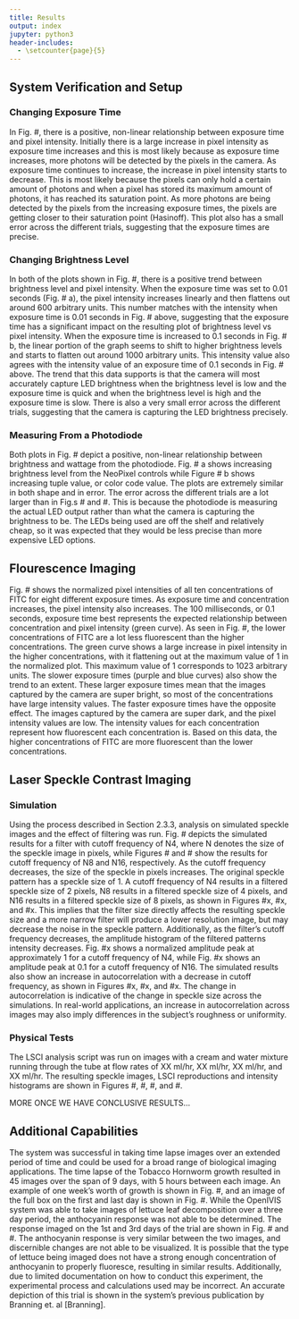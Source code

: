 ```yaml
---
title: Results
output: index
jupyter: python3
header-includes:
  - \setcounter{page}{5}  
---
```



## System Verification and Setup {#system-verification-and-setup}

### Changing Exposure Time

In Fig. #, there is a positive, non-linear relationship between exposure time and pixel intensity. Initially there is a large increase in pixel intensity as exposure time increases and this is most likely because as exposure time increases, more photons will be detected by the pixels in the camera. As exposure time continues to increase, the increase in pixel intensity starts to decrease. This is most likely because the pixels can only hold a certain amount of photons and when a pixel has stored its maximum amount of photons, it has reached its saturation point. As more photons are being detected by the pixels from the increasing exposure times, the pixels are getting closer to their saturation point (Hasinoff). This plot also has a small error across the different trials, suggesting that the exposure times are precise.

### Changing Brightness Level

In both of the plots shown in Fig. #, there is a positive trend between brightness level and pixel intensity. When the exposure time was set to 0.01 seconds (Fig. # a), the pixel intensity increases linearly and then flattens out around 600 arbitrary units. This number matches with the intensity when exposure time is 0.01 seconds in Fig. # above, suggesting that the exposure time has a significant impact on the resulting plot of brightness level vs pixel intensity. When the exposure time is increased to 0.1 seconds in Fig. # b, the linear portion of the graph seems to shift to higher brightness levels and starts to flatten out around 1000 arbitrary units. This intensity value also agrees with the intensity value of an exposure time of 0.1 seconds in Fig. # above. The trend that this data supports is that the camera will most accurately capture LED brightness when the brightness level is low and the exposure time is quick and when the brightness level is high and the exposure time is slow. There is also a very small error across the different trials, suggesting that the camera is capturing the LED brightness precisely.

### Measuring From a Photodiode

Both plots in Fig. # depict a positive, non-linear relationship between brightness and wattage from the photodiode. Fig. # a shows increasing brightness level from the NeoPixel controls while Figure # b shows increasing tuple value, or color code value. The plots are extremely similar in both shape and in error. The error across the different trials are a lot larger than in Fig.s # and #. This is because the photodiode is measuring the actual LED output rather than what the camera is capturing the brightness to be. The LEDs being used are off the shelf and relatively cheap, so it was expected that they would be less precise than more expensive LED options.

## Flourescence Imaging  {#fluorescence-imaging}

Fig. # shows the normalized pixel intensities of all ten concentrations of FITC for eight different exposure times. As exposure time and concentration increases, the pixel intensity also increases. The 100 milliseconds, or 0.1 seconds, exposure time best represents the expected relationship between concentration and pixel intensity (green curve). As seen in Fig. #, the lower concentrations of FITC are a lot less fluorescent than the higher concentrations. The green curve shows a large increase in pixel intensity in the higher concentrations, with it flattening out at the maximum value of 1 in the normalized plot. This maximum value of 1 corresponds to 1023 arbitrary units. The slower exposure times (purple and blue curves) also show the trend to an extent. These larger exposure times mean that the images captured by the camera are super bright, so most of the concentrations have large intensity values. The faster exposure times have the opposite effect. The images captured by the camera are super dark, and the pixel intensity values are low. The intensity values for each concentration represent how fluorescent each concentration is. Based on this data, the higher concentrations of FITC are more fluorescent than the lower concentrations.

## Laser Speckle Contrast Imaging  {#laser-speckle-contrast-imaging}

### Simulation

Using the process described in Section 2.3.3, analysis on simulated speckle images and the effect of filtering was run. Fig. # depicts the simulated results for a filter with cutoff frequency of N4, where N denotes the size of the speckle image in pixels, while Figures # and # show the results for cutoff frequency of N8 and N16, respectively. As the cutoff frequency decreases, the size of the speckle in pixels increases. The original speckle pattern has a speckle size of 1. A cutoff frequency of N4 results in a filtered speckle size of 2 pixels, N8 results in a filtered speckle size of 4 pixels, and N16 results in a filtered speckle size of 8 pixels, as shown in Figures #x, #x, and #x. This implies that the filter size directly affects the resulting speckle size and a more narrow filter will produce a lower resolution image, but may decrease the noise in the speckle pattern. Additionally, as the filter's cutoff frequency decreases, the amplitude histogram of the filtered patterns intensity decreases. Fig. #x shows a normalized amplitude peak at approximately 1 for a cutoff frequency of N4, while Fig. #x shows an amplitude peak at 0.1 for a cutoff frequency of N16. The simulated results also show an increase in autocorrelation with a decrease in cutoff frequency, as shown in Figures #x, #x, and #x. The change in autocorrelation is indicative of the change in speckle size across the simulations. In real-world applications, an increase in autocorrelation across images may also imply differences in the subject's roughness or uniformity.

### Physical Tests
The LSCI analysis script was run on images with a cream and water mixture running through the tube at flow rates of XX ml/hr, XX ml/hr, XX ml/hr, and XX ml/hr. The resulting speckle images, LSCI reproductions and intensity histograms are shown in Figures #, #, #, and #. 

MORE ONCE WE HAVE CONCLUSIVE RESULTS…

## Additional Capabilities

The system was successful in taking time lapse images over an extended period of time and could be used for a broad range of biological imaging applications. The time lapse of the Tobacco Hornworm growth resulted in 45 images over the span of 9 days, with 5 hours between each image. An example of one week’s worth of growth is shown in Fig. #, and an image of the full box on the first and last day is shown in Fig. #. 
While the OpenIVIS system was able to take images of lettuce leaf decomposition over a three day period, the anthocyanin response was not able to be determined. The response imaged on the 1st and 3rd days of the trial are shown in Fig. # and #. The anthocyanin response is very similar between the two images, and discernible changes are not able to be visualized. It is possible that the type of lettuce being imaged does not have a strong enough concentration of anthocyanin to properly fluoresce, resulting in similar results. Additionally, due to limited documentation on how to conduct this experiment, the experimental process and calculations used may be incorrect. An accurate depiction of this trial is shown in the system’s previous publication by Branning et. al [Branning].


